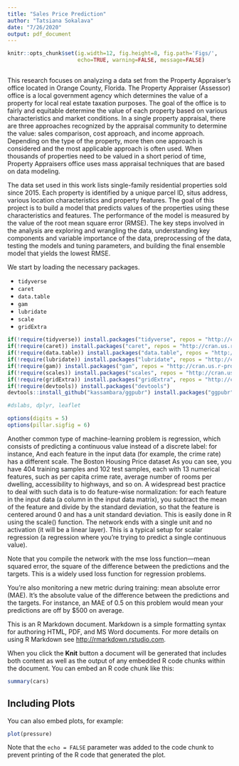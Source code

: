 ```yaml
---
title: "Sales Price Prediction"
author: "Tatsiana Sokalava"
date: "7/26/2020"
output: pdf_document
---
```


```r
knitr::opts_chunk$set(ig.width=12, fig.height=8, fig.path='Figs/',
                      echo=TRUE, warning=FALSE, message=FALSE)
```

## \underline{Introduction}

This research focuses on analyzing a data set from the Property Appraiser's office located in Orange County, Florida. The Property Appraiser (Assessor) office is a local government agency which determines the value of a property for local real estate taxation purposes. The goal of the office is to fairly and equitable determine the value of each property based on various characteristics and market conditions. In a single property appraisal, there are three approaches recognized by the appraisal community to determine the value: sales comparison, cost approach, and income approach. Depending on the type of the property, more then one approach is considered and the most applicable approach is often used. When thousands of properties need to be valued in a short period of time, Property Appraisers office uses mass appraisal techniques that are based on data modeling. 

The data set used in this work lists single-family residential properties sold since 2015. Each property is identified by a unique parcel ID, situs address, various location characteristics and property features. The goal of this project is to build a model that predicts values of the properties using these characteristics and features. The performance of the model is measured by the value of the root mean square error (RMSE). The key steps involved in the analysis are exploring and wrangling the data, understanding key components and variable importance of the data, preprocessing of the data, testing the models and tuning parameters, and building the final ensemble model that yields the lowest RMSE.

We start by loading the necessary packages.  

* `tidyverse`
* `caret`
* `data.table`
* `gam`
* `lubridate`
* `scale`
* `gridExtra`

```r
if(!require(tidyverse)) install.packages("tidyverse", repos = "http://cran.us.r-project.org")
if(!require(caret)) install.packages("caret", repos = "http://cran.us.r-project.org")
if(!require(data.table)) install.packages("data.table", repos = "http://cran.us.r-project.org")
if(!require(lubridate)) install.packages("lubridate", repos = "http://cran.us.r-project.org")
if(!require(gam)) install.packages("gam", repos = "http://cran.us.r-project.org")
if(!require(scales)) install.packages("scales", repos = "http://cran.us.r-project.org")
if(!require(gridExtra)) install.packages("gridExtra", repos = "http://cran.us.r-project.org")
if(!require(devtools)) install.packages("devtools")
devtools::install_github("kassambara/ggpubr") install.packages("ggpubr")

#dslabs, dplyr, leaflet
```

```r
options(digits = 5)
options(pillar.sigfig = 6)
```

Another common type of machine-learning problem is regression, which consists of predicting a continuous value instead of a discrete label: for instance, 
And each feature in the input data (for example, the crime rate) has a different scale.
The Boston Housing Price dataset
As you can see, you have 404 training samples and 102 test samples, each with 13 numerical features, such as per capita crime rate, average number of rooms per dwelling, accessibility to highways, and so on.
A widespread best practice to deal with such data is to do feature-wise normalization: for each feature in the input data (a column in the input data matrix), you subtract the mean of the feature and divide by the standard deviation, so that the feature is centered around 0 and has a unit standard deviation. This is easily done in R using the scale() function.
The network ends with a single unit and no activation (it will be a linear layer). This is a typical setup for scalar regression (a regression where you’re trying to predict a single continuous value).

Note that you compile the network with the mse loss function—mean squared error, the square of the difference between the predictions and the targets. This is a widely used loss function for regression problems.

You’re also monitoring a new metric during training: mean absolute error (MAE). It’s the absolute value of the difference between the predictions and the targets. For instance, an MAE of 0.5 on this problem would mean your predictions are off by $500 on average.


This is an R Markdown document. Markdown is a simple formatting syntax for authoring HTML, PDF, and MS Word documents. For more details on using R Markdown see <http://rmarkdown.rstudio.com>.

When you click the **Knit** button a document will be generated that includes both content as well as the output of any embedded R code chunks within the document. You can embed an R code chunk like this:

```r
summary(cars)
```

## Including Plots

You can also embed plots, for example:

```r
plot(pressure)
```

Note that the `echo = FALSE` parameter was added to the code chunk to prevent printing of the R code that generated the plot.
